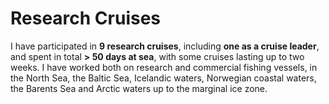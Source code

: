 # Research Cruises

I have participated in **9 research cruises**, including **one as a cruise leader**, and spent in total **> 50 days at sea**, with some cruises lasting up to two weeks. I have worked both on research and commercial fishing vessels, in the North Sea, the Baltic Sea, Icelandic waters, Norwegian coastal waters, the Barents Sea and Arctic waters up to the marginal ice zone.
